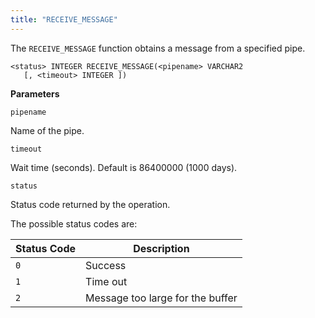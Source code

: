 ```yaml
---
title: "RECEIVE_MESSAGE"
---
```


The `RECEIVE_MESSAGE` function obtains a message from a specified pipe.

```text
<status> INTEGER RECEIVE_MESSAGE(<pipename> VARCHAR2
   [, <timeout> INTEGER ])
```

**Parameters**

`pipename`

 Name of the pipe.

`timeout`

 Wait time (seconds). Default is 86400000 (1000 days).

`status`

 Status code returned by the operation.

 The possible status codes are:

 | Status Code | Description                       |
 | ----------- | --------------------------------- |
 | `0`         | Success                           |
 | `1`         | Time out                          |
 | `2`         | Message too large for the buffer  |
